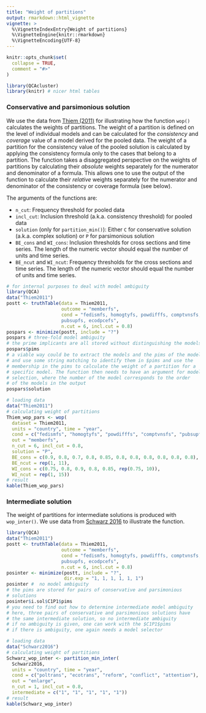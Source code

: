 ```yaml
---
title: "Weight of partitions"
output: rmarkdown::html_vignette
vignette: >
  %\VignetteIndexEntry{Weight of partitions}
  %\VignetteEngine{knitr::rmarkdown}
  %\VignetteEncoding{UTF-8}
---
```


```r
knitr::opts_chunk$set(
  collapse = TRUE,
  comment = "#>"
)
```

```r
library(QCAcluster)
library(knitr) # nicer html tables
```

### Conservative and parsimonious solution
We use the data from [Thiem (2011)](https://doi.org/10.1017/S1755773910000251) for illustrating how the function `wop()` calculates the weights of partitions. The weight of a partition is defined on the level of individual models and can be calculated for the *consistency* and *coverage* value of a model derived for the pooled data. The weight of a partition for the consistency value of the pooled solution is calculated by applying the consistency formula only to the cases that belong to a partition. The function takes a disaggregated perspective on the weights of partitions by calculating their *absolute* weights separately for the numerator and denominator of a formula. This allows one to use the output of the function to calculate their *relative* weights separately for the numerator and denominator of the consistency or coverage formula (see below).

The arguments of the functions are:

- `n_cut`: Frequency threshold for pooled data
- `incl_cut`: Inclusion threshold (a.k.a. consistency threshold) for pooled data
- `solution` (only for `partition_min()`): Either `C` for conservative solution (a.k.a. complex solution) or `P` for parsimonious solution
- `BE_cons` and `WI_cons`: Inclusion thresholds for cross sections and time series. The length of the numeric vector should equal the number of units and time series.
- `BE_ncut` and `WI_ncut`: Frequency thresholds for the cross sections and time series. The length of the numeric vector should equal the number of units and time series.

```r
# for internal purposes to deal with model ambiguity
library(QCA)
data("Thiem2011")
postt <- truthTable(data = Thiem2011,
                    outcome = "memberfs",
                    cond = "fedismfs, homogtyfs, powdifffs, comptvnsfs, 
                    pubsupfs, ecodpcefs",
                    n.cut = 6, incl.cut = 0.8)
pospars <- minimize(postt, include = "?")
pospars # three-fold model ambiguity
# the prime implicants are all stored without distinguishing the models
pospars$pims
# a viable way could be to extract the models and the pims of the models
# and use some string matching to identify them in $pims and use the 
# membership in the pims to calculate the weight of a partition for a
# specific model. The function then needs to have an argument for model
# selection, where the number of the model corresponds to the order
# of the models in the output
pospars$solution
```


```r
# loading data
data("Thiem2011")
# calculating weight of partitions
Thiem_wop_pars <- wop(
  dataset = Thiem2011,
  units = "country", time = "year",
  cond = c("fedismfs", "homogtyfs", "powdifffs", "comptvnsfs", "pubsupfs", "ecodpcefs"),
  out = "memberfs",
  n_cut = 6, incl_cut = 0.8,
  solution = "P",
  BE_cons = c(0.9, 0.8, 0.7, 0.8, 0.85, 0.8, 0.8, 0.8, 0.8, 0.8, 0.8),
  BE_ncut = rep(1, 11),
  WI_cons = c(0.75, 0.8, 0.9, 0.8, 0.85, rep(0.75, 10)),
  WI_ncut = rep(1, 15))
# result
kable(Thiem_wop_pars)
```

### Intermediate solution
The weight of partitions for intermediate solutions is produced with `wop_inter()`. We use data from [Schwarz 2016](https://doi.org/10.1080/07036337.2016.1203309) to illustrate the function.
```r
library(QCA)
data("Thiem2011")
postt <- truthTable(data = Thiem2011,
                    outcome = "memberfs",
                    cond = "fedismfs, homogtyfs, powdifffs, comptvnsfs, 
                    pubsupfs, ecodpcefs",
                    n.cut = 6, incl.cut = 0.8)
posinter <- minimize(postt, include = "?",
                     dir.exp = "1, 1, 1, 1, 1, 1")
posinter #  no model ambiguity
# the pims are stored for pairs of conservative and parsimonious
# solutions
posinter$i.sol$C1P1$pims
# you need to find out how to determine intermediate model ambiguity
# here, three pairs of conservative and parsimonious solutions have
# the same intermediate solution, so no intermediate ambiguity
# if no ambiguity is given, one can work with the $C1P1$pims
# if there is ambiguity, one again needs a model selector
```


```r
# loading data
data("Schwarz2016")
# calculating weight of partitions
Schwarz_wop_inter <- partition_min_inter(
  Schwarz2016,
  units = "country", time = "year",
  cond = c("poltrans", "ecotrans", "reform", "conflict", "attention"),
  out = "enlarge",
  n_cut = 1, incl_cut = 0.8,
  intermediate = c("1", "1", "1", "1", "1"))
# result
kable(Schwarz_wop_inter)
```

